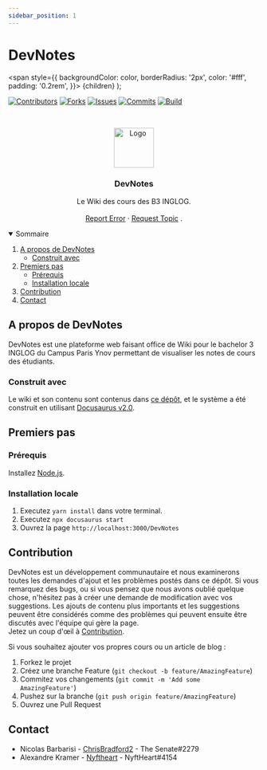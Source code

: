 ```yaml
---
sidebar_position: 1
---
```


# DevNotes

  <span
    style={{
      backgroundColor: color,
      borderRadius: '2px',
      color: '#fff',
      padding: '0.2rem',
    }}>
    {children}
  </span>
);

[![Contributors][contributors-shield]][contributors-url]
[![Forks][forks-shield]][forks-url]
[![Issues][issues-shield]][issues-url]
[![Commits][commit-shield]][commit-url]
[![Build][build-shield]][issues-url]

<!-- PROJECT LOGO -->
<br />
<p align="center">
    <img src="https://raw.githubusercontent.com/ChrisBradford2/DevNotes/dev/static/img/devnotes.png" alt="Logo" width="80" height="80" fill="#ffffff"/>

  <h3 align="center">DevNotes</h3>

  <p align="center">
    Le Wiki des cours des B3 INGLOG.
    <br />
    <br />
    <a href="https://github.com/ChrisBradford2/DevNotes/issues">Report Error</a>
    ·
    <a href="https://github.com/ChrisBradford2/DevNotes/issues">Request Topic</a>
    .
  </p>
</p>

<!-- TABLE OF CONTENTS -->
<details open="open">
  <summary>Sommaire</summary>
  <ol>
    <li>
      <a href="#a-propos-de-devnotes">A propos de DevNotes</a>
      <ul>
        <li><a href="#construit-avec">Construit avec</a></li>
      </ul>
    </li>
    <li>
      <a href="#premiers-pas">Premiers pas</a>
      <ul>
        <li><a href="#prérequis">Prérequis</a></li>
        <li><a href="#installation-locale">Installation locale</a></li>
      </ul>
    </li>
    <li><a href="#contribution">Contribution</a></li>
    <li><a href="#contact">Contact</a></li>
  </ol>
</details>

<!-- MENU STRUCTURE - CONTENT CREATION IN PROGRESS -->

<!--## Menu Structure - Content creation in progress - ASK FOR YOUR HELP!

Please feel free to contribute to any of the available pages. This is the current state of progress:

In this document all current Menu pages are marked with current progress status. You can choose the page you would like to contribute and get linked directly to the editable .md file in our Repo here:

https://www.notion.so/iotafoundation/Contribute-to-the-DevNotes-698e95b0bac8469d897fd13cf49574b3

Please mark the page you work on "in progress"-->

<!-- ABOUT THE PROJECT -->

## A propos de DevNotes

DevNotes est une plateforme web faisant office de Wiki pour le bachelor 3 INGLOG du Campus Paris Ynov permettant de visualiser les notes de cours des étudiants.

### Construit avec

Le wiki et son contenu sont contenus dans [ce dépôt](https://github.com/ChrisBradford2/DevNotes), et le système a été construit en utilisant [Docusaurus v2.0](https://docusaurus.io/).

<!-- GETTING STARTED -->

## Premiers pas

### Prérequis

Installez [Node.js](https://nodejs.org/en/download/).

### Installation locale

1. Executez `yarn install` dans votre terminal.
2. Executez `npx docusaurus start`
3. Ouvrez la page `http://localhost:3000/DevNotes`

<!-- CONTRIBUTING -->

## Contribution

DevNotes est un développement communautaire et nous examinerons toutes les demandes d'ajout et les problèmes postés dans ce dépôt. Si vous remarquez des bugs, ou si vous pensez que nous avons oublié quelque chose, n'hésitez pas à créer une demande de modification avec vos suggestions. Les ajouts de contenu plus importants et les suggestions peuvent être considérés comme des problèmes qui peuvent ensuite être discutés avec l'équipe qui gère la page.  
Jetez un coup d'œil à [Contribution](/contrib).

Si vous souhaitez ajouter vos propres cours ou un article de blog :
1. Forkez le projet
2. Créez une branche Feature (`git checkout -b feature/AmazingFeature`)
3. Commitez vos changements (`git commit -m 'Add some AmazingFeature'`)
4. Pushez sur la branche (`git push origin feature/AmazingFeature`)
5. Ouvrez une Pull Request

<!-- CONTACT -->

## Contact

- Nicolas Barbarisi - [ChrisBradford2](https://github.com/ChrisBradford2/) - <Highlight color="#5865F2">The Senate#2279</Highlight>
- Alexandre Kramer - [Nyftheart](https://github.com/Nyftheart) - <Highlight color="#5865F2">NyftHeart#4154</Highlight>

<!-- MARKDOWN LINKS & IMAGES -->
<!-- https://www.markdownguide.org/basic-syntax/#reference-style-links -->

[contributors-shield]: https://img.shields.io/github/contributors/ChrisBradford2/DevNotes.svg?style=for-the-badge
[contributors-url]: https://github.com/ChrisBradford2/DevNotes/graphs/contributors
[forks-shield]: https://img.shields.io/github/forks/ChrisBradford2/DevNotes.svg?style=for-the-badge
[forks-url]: https://github.com/ChrisBradford2/DevNotes/network/members
[stars-shield]: https://img.shields.io/github/stars/ChrisBradford2/DevNotes.svg?style=for-the-badge
[stars-url]: https://github.com/ChrisBradford2/DevNotes/stargazers
[issues-shield]: https://img.shields.io/github/issues/ChrisBradford2/DevNotes.svg?style=for-the-badge
[issues-url]: https://github.com/ChrisBradford2/DevNotes/issues
[build-shield]: https://img.shields.io/travis/com/ChrisBradford2/DevNotes/dev?style=for-the-badge
[licence-shield]: https://img.shields.io/github/license/ChrisBradford2/DevNotes?style=for-the-badge
[website-shield]: https://img.shields.io/website?down_color=red&down_message=down&style=for-the-badge&url=https%3A%2F%2Fchrisbradford2.github.io%2FDevNotes%2F
[milestones]: https://img.shields.io/github/milestones/progress-percent/ChrisBradford2/DevNotes/1?style=for-the-badge
[commit-shield]: https://img.shields.io/github/commit-activity/m/ChrisBradford2/DevNotes?style=for-the-badge
[commit-url]: https://github.com/ChrisBradford2/DevNotes/commits/